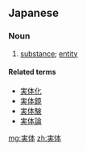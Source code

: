 ==Japanese==
{{ja-kanjitab|じつ|k1=じっ|たい|yomi=o}}

===Noun===
{{ja-noun|じったい|kyu=實體}}

# [[substance]]; [[entity]]

====Related terms====
* [[実体化]]
* [[実体鏡]]
* [[実体験]]
* [[実体論]]

[[mg:実体]]
[[zh:実体]]